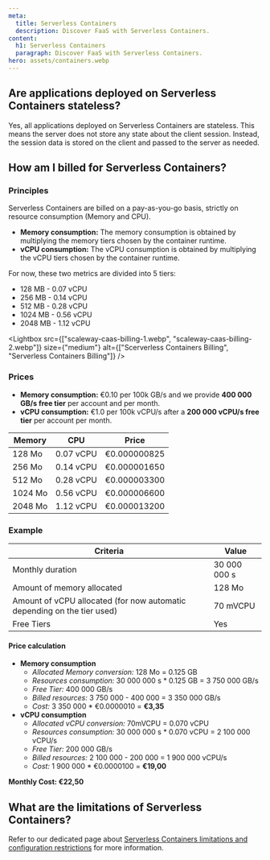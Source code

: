 ```yaml
---
meta:
  title: Serverless Containers
  description: Discover FaaS with Serverless Containers.
content:
  h1: Serverless Containers
  paragraph: Discover FaaS with Serverless Containers.
hero: assets/containers.webp
---
```


## Are applications deployed on Serverless Containers stateless?

Yes, all applications deployed on Serverless Containers are stateless. This means the server does not store any state about the client session. Instead, the session data is stored on the client and passed to the server as needed. 

## How am I billed for Serverless Containers?

### Principles


Serverless Containers are billed on a pay-as-you-go basis, strictly on resource consumption (Memory and CPU). 

* **Memory consumption:** The memory consumption is obtained by multiplying the memory tiers chosen by the container runtime.
* **vCPU consumption:** The vCPU consumption is obtained by multiplying the vCPU tiers chosen by the container runtime.

For now, these two metrics are divided into 5 tiers:
* 128 MB - 0.07 vCPU
* 256 MB - 0.14 vCPU
* 512 MB - 0.28 vCPU
* 1024 MB - 0.56 vCPU
* 2048 MB - 1.12 vCPU

<Lightbox src={["scaleway-caas-billing-1.webp", "scaleway-caas-billing-2.webp"]} size={"medium"}  alt={["Scerverless Containers Billing", "Serverless Containers Billing"]} />

### Prices 

* **Memory consumption:** €0.10 per 100k GB/s and we provide **400 000 GB/s free tier** per account and per month.
* **vCPU consumption:** €1.0 per 100k vCPU/s after a **200 000 vCPU/s free tier** per account per month.

| Memory  	| CPU       	| Price        	|
|---------	|-----------	|--------------	|
| 128 Mo  	| 0.07 vCPU 	| €0.000000825 	|
| 256 Mo  	| 0.14 vCPU 	| €0.000001650 	|
| 512 Mo  	| 0.28 vCPU 	| €0.000003300 	|
| 1024 Mo 	| 0.56 vCPU 	| €0.000006600 	|
| 2048 Mo 	| 1.12 vCPU 	| €0.000013200 	|

### Example

| Criteria                                                                 	| Value        	|
|--------------------------------------------------------------------------	|--------------	|
| Monthly duration                                                         	| 30 000 000 s 	|
| Amount of memory allocated                                               	| 128 Mo       	|
| Amount of vCPU allocated (for now automatic depending on the tier used) 	| 70 mVCPU      	|
| Free Tiers                                                               	| Yes          	|

#### Price calculation

* **Memory consumption**
    * *Allocated Memory conversion:* 128 Mo = 0.125 GB
    * *Resources consumption:* 30 000 000 s * 0.125 GB = 3 750 000 GB/s
    * *Free Tier:* 400 000 GB/s
    * *Billed resources:* 3 750 000 - 400 000 = 3 350 000 GB/s
    * *Cost:* 3 350 000 * €0.0000010 = **€3,35**
* **vCPU consumption**
    * *Allocated vCPU conversion:* 70mVCPU = 0.070 vCPU
    * *Resources consumption:* 30 000 000 s * 0.070 vCPU = 2 100 000 vCPU/s
    * *Free Tier:* 200 000 GB/s
    * *Billed resources:* 2 100 000 - 200 000 = 1 900 000 vCPU/s
    * *Cost:* 1 900 000 * €0.0000100 = **€19,00**

**Monthly Cost: €22,50**

## What are the limitations of Serverless Containers?

Refer to our dedicated page about [Serverless Containers limitations and configuration restrictions](/compute/containers/reference-content/containers-limitations/) for more information.